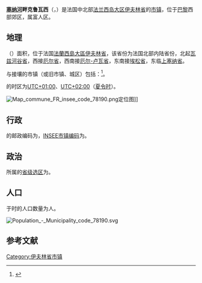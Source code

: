 {{noteTA|G1=法国地名}}
{{Infobox French commune
|name                   = 塞纳河畔克鲁瓦西
|native name            = Croissy-sur-Seine
|arrondissement         = [[圣日耳曼昂莱区|圣日耳曼昂莱区]]
}}
'''[[塞纳河|塞纳河]]畔克鲁瓦西'''（{{lang-fr|Croissy-sur-Seine}}，{{IPA-fr|kʁwasi syʁ sɛn}}）是法国中北部[[法兰西岛大区|法兰西岛大区]][[伊夫林省|伊夫林省]]的[[市镇_(法国)|市镇]]，位于[[巴黎|巴黎]]西部郊区，属富人区。

== 地理 ==
{{PAGENAMEBASE}}（{{wikidata|property|linked|P625}}）面积{{wikidata|properties|P2046}}，位于法国[[法蘭西島大區|法蘭西島大區]][[伊夫林省|伊夫林省]]，该省份为法国北部内陆省份，北起[[瓦兹河谷省|瓦兹河谷省]]，西接[[厄尔省|厄尔省]]，西南接[[厄尔-卢瓦省|厄尔-卢瓦省]]，东南接[[埃松省|埃松省]]，东临[[上塞纳省|上塞纳省]]。

与{{PAGENAMEBASE}}接壤的市镇（或旧市镇、城区）包括：{{Wikidata|properties|linked|P47}}<ref name="geo">{{Cite web|url=https://www.geoportail.gouv.fr/carte|title=Carte|accessdate=2020-03-22|author=Géoportail|language=fr|publisher=Géoportail|archive-date=2017-01-29|archive-url=https://web.archive.org/web/20170129154129/https://www.geoportail.gouv.fr/carte/|dead-url=no}}</ref>。

{{PAGENAMEBASE}}的时区为[[UTC+01:00|UTC+01:00]]、[[UTC+02:00|UTC+02:00]]（[[夏时制|夏令时]]）。

[[File:Map_commune_FR_insee_code_78190.png|thumb]]定位图]]{{Clear|left}}
== 行政 ==
{{PAGENAMEBASE}}的邮政编码为{{wikidata|properties|P281}}，[[法国国家统计与经济研究所|INSEE市镇编码]]为{{wikidata|properties|P374}}。

== 政治 ==
{{PAGENAMEBASE}}所属的[[縣_(法國)|省级选区]]为{{WikidataLink|{{wikidata|properties|raw|best||P7938}}}}。

== 人口 ==
{{PAGENAMEBASE}}于{{wikidata|qualifier|P1082|P585}}时的人口数量为{{wikidata|property|raw|P1082}}人。

[[File:Population_-_Municipality_code_78190.svg|thumb]]{{Clear|left}}
== 参考文献 ==
{{Reflist}}

{{DEFAULTSORT:Croissysurseine}}
{{伊夫林省市镇}}
[[Category:伊夫林省市镇|Category:伊夫林省市镇]]
